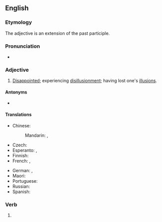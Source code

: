 ==English==

===Etymology===
The adjective is an extension of the past participle.

===Pronunciation===
* {{a|UK}} {{IPA|/dɪs.ɪˈluːʒənd/|lang=en}}

===Adjective===
{{en-adj}}

# [[disappointed|Disappointed]]; experiencing [[disillusionment]]; having lost one's [[illusion]]s.

====Antonyms====
* {{l|en|inspired}}

====Translations====
{{trans-top|experiencing disillusionment}}
* Chinese:
*: Mandarin: {{t|cmn|[[令]][[人]][[幻滅]][[的]]|sc=Hani}}, {{t|cmn|[[令]][[人]][[幻灭]][[的]]|tr=lìng rén huànmiè de|sc=Hani}}
* Czech: {{t|cs|rozčarovaný}}
* Esperanto: {{t|eo|seniluziigata}}, {{t|eo|elrevigita}}
* Finnish: {{t+|fi|pettynyt}}
* French: {{t+|fr|désillusionné}}, {{t+|fr|désabusé}}
{{trans-mid}}
* German: {{t+|de|desillusioniert}}, {{t+|de|enttäuscht}}
* Maori: {{t|mi|matekiri}}
* Portuguese: {{t|pt|desiludido}}
* Russian: {{t+|ru|разочаро́ванный}}
* Spanish: {{t+|es|desilusionado}}
{{trans-bottom}}

===Verb===
{{head|en|verb form}}

# {{en-past of|disillusion}}